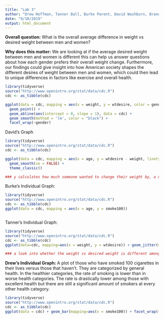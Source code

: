 ```yaml
---
title: "Lab 3"
author: "Drew Hoffman, Tanner Ball, Burke Parent, David Washburn, Brandon Nelsen"
date: "9/10/2019"
output: html_document
---
```


**Overall question:** 
What is the overall average difference in weight vs desired weight between men and women?

**Why does this matter:** 
We are looking at if the average desired weight between men and women is different this can help us answer questions about how each gender prefers their overall weight change. Furthermore, our findings could give insight into how American society shapes the different desires of weight between men and women, which could then lead to unique differences in factors like exercise and overall health.

```r
library(tidyverse)
source("http://www.openintro.org/stat/data/cdc.R")
cdc <- as_tibble(cdc)
```
```r
ggplot(data = cdc, mapping = aes(x = weight, y = wtdesire, color = gender)) +
  geom_point() +
  geom_abline(aes(intercept = 0, slope = 1), data = cdc) +
  geom_smooth(method = 'lm', color = "black") +
  facet_wrap(~gender)
```
David's Graph
```r
library(tidyverse)
source("http://www.openintro.org/stat/data/cdc.R")
cdc <- as_tibble(cdc)

ggplot(data = cdc, mapping = aes(x = age, y = wtdesire - weight, linetype = gender)) +
  geom_smooth(se = FALSE) +
  theme_classic()

### y calculates how much someone wanted to change their weight by, a negative value meant that they wanted to lose weight
```
Burke's Individual Graph:
```r
library(tidyverse)
source("http://www.openintro.org/stat/data/cdc.R")
cdc <- as_tibble(cdc)
ggplot(data = cdc, mapping = aes(x = age, y = smoke100))



```
Tanner's Individual Graph:
```r
library(tidyverse)
source("http://www.openintro.org/stat/data/cdc.R")
cdc <- as_tibble(cdc)
ggplot(data=cdc, mapping=aes(x = weight, y = wtdesire)) + geom_jitter(mapping=aes(color=gender))+geom_smooth(se=FALSE)+facet_wrap(~ exerany)

### a look into whether the weight vs desired weight is different among those who have exercised in the past month vs those who haven't.
```
**Drew's Individual Graph:**
A plot of those who have smoked 100 cigarettes in their lives versus those that haven't. They are categorized by general health. In the healthier categories, the rate of smoking is lower than in worse health categories. The rate is drastically lower among those with excellent health but there are still a significant amount of smokers at every other health category.
```r
library(tidyverse)
source("http://www.openintro.org/stat/data/cdc.R")
cdc <- as_tibble(cdc)
ggplot(data = cdc) + geom_bar(mapping=aes(x = smoke100)) + facet_wrap(~ genhlth)

```





